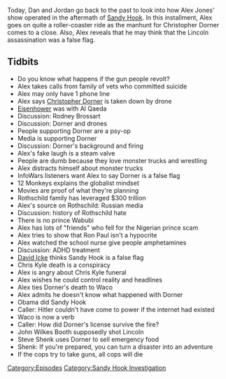 {{DEFAULTSORT:
    #_EPISODE_0312:February 10-13, 2013
}}{{Episode
    | title             = February 10-13, 2013
    | caption           = Listen to this episode on [https://knowledgefight.libsyn.com/knowledge-fight-february-10-13-2013 Libsyn] [https://open.spotify.com/episode/6yGHTHKBNjNdtByIMnQRJp Spotify], Read the [[Transcript/312: February 10-13, 2013|Unofficial Transcript]]
    | episodeNumber     = 312
    | length            = 01:35:04
    | airDate           = June 24, 2019
    | coverageStartDate = February 10, 2013
    | coverageEndDate   = February 13, 2013
    | episodeType       = [[:Category:Sandy Hook Investigation|Sandy Hook Investigation]]
    | appearance        = [[Christopher Dorner]], [[Rodney Brossart]], [[Ron Paul]], [[David Icke]], [[John Wilkes Booth]], [[Steve Shenk]]
    | previousEpisode   = [[311: June 17-19, 2019]]
    | nextEpisode       = [[313: June 23-24, 2019]]
}}

{{Stub}}

Today, Dan and Jordan go back to the past to look into how Alex Jones' show operated in the aftermath of [[The Sandy Hook Elementary Massacre|Sandy Hook]]. In this installment, Alex goes on quite a roller-coaster ride as the manhunt for Christopher Dorner comes to a close. Also, Alex reveals that he may think that the Lincoln assassination was a false flag.

==Tidbits==

*Do you know what happens if the gun people revolt?
*Alex takes calls from family of vets who committed suicide
*Alex may only have 1 phone line
*Alex says [[Christopher Dorner]] is taken down by drone
*[[Dwight D Eisenhower|Eisenhower]] was with Al Qaeda
*Discussion: Rodney Brossart
*Discussion: Dorner and drones
*People supporting Dorner are a psy-op
*Media is supporting Dorner
*Discussion: Dorner's background and firing
*Alex's fake laugh is a steam valve
*People are dumb because they love monster trucks and wrestling
*Alex distracts himself about monster trucks
*InfoWars listeners want Alex to say Dorner is a false flag
*12 Monkeys explains the globalist mindset
*Movies are proof of what they're planning
*Rothschild family has leveraged $300 trillion
*Alex's source on Rothschild: Russian media
*Discussion: history of Rothschild hate
*There is no prince Wabubi
*Alex has lots of "friends" who fell for the Nigerian prince scam
*Alex tries to show that Ron Paul isn't a hypocrite
*Alex watched the school nurse give people amphetamines
*Discussion: ADHD treatment
*[[David Icke]] thinks Sandy Hook is a false flag
*Chris Kyle death is a conspiracy
*Alex is angry about Chris Kyle funeral
*Alex wishes he could control reality and headlines
*Alex ties Dorner's death to Waco
*Alex admits he doesn't know what happened with Dorner
*Obama did Sandy Hook
*Caller: Hitler couldn't have come to power if the internet had existed
*Waco is now a verb
*Caller: How did Dorner's license survive the fire?
*John Wilkes Booth supposedly shot Lincoln
*Steve Shenk uses Dorner to sell emergency food
*Shenk: If you're prepared, you can turn a disaster into an adventure
*If the cops try to take guns, all cops will die

[[Category:Episodes]]
[[Category:Sandy Hook Investigation]]
